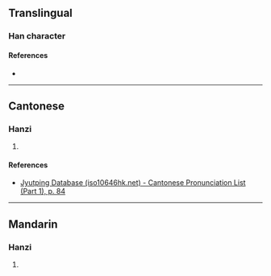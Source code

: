 {{character info/new}}
==Translingual==

===Han character===
{{Han char|rn=30|rad=口|as=15|sn=18|four=|canj=RQJP|ids=⿰口慧}}

====References====
* {{Han ref|kx=0212.350|dkj=04510|dj=0435.190|hdz=10698.110|uh=5696|ud=22166}}

----

==Cantonese==

===Hanzi===
{{yue-hanzi|jyut=[[wai3]]|y=wai3}}

# {{defn|lang=yue|sort=口14}}

====References====
* [http://www.iso10646hk.net/jp/document/download.jsp Jyutping Database (iso10646hk.net) - Cantonese Pronunciation List (Part 1), p. 84]

----

==Mandarin==

===Hanzi===
{{cmn-hanzi|pin=[[huì]] ([[hui4]])|wg=hui<sup>4</sup>}}

# {{defn|lang=cmn|sort=口15}}